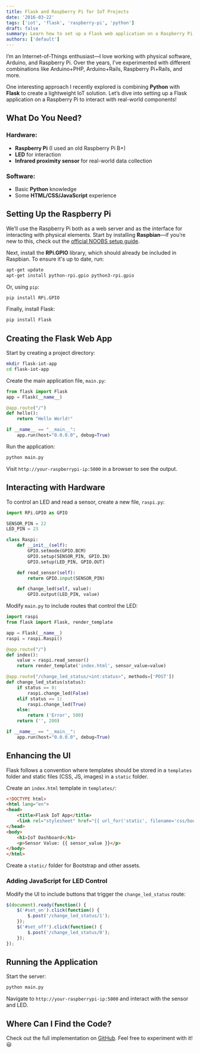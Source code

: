 ```yaml
---
title: Flask and Raspberry Pi for IoT Projects
date: '2016-03-22'
tags: ['iot', 'flask', 'raspberry-pi', 'python']
draft: false
summary: Learn how to set up a Flask web application on a Raspberry Pi to interact with physical components for an IoT project.
authors: ['default']
---
```


I’m an Internet-of-Things enthusiast—I love working with physical software, Arduino, and Raspberry Pi. Over the years, I’ve experimented with different combinations like Arduino+PHP, Arduino+Rails, Raspberry Pi+Rails, and more.

One interesting approach I recently explored is combining **Python** with **Flask** to create a lightweight IoT solution. Let’s dive into setting up a Flask application on a Raspberry Pi to interact with real-world components!

## What Do You Need?

### Hardware:
- **Raspberry Pi** (I used an old Raspberry Pi B+)
- **LED** for interaction
- **Infrared proximity sensor** for real-world data collection

### Software:
- Basic **Python** knowledge
- Some **HTML/CSS/JavaScript** experience

## Setting Up the Raspberry Pi

We’ll use the Raspberry Pi both as a web server and as the interface for interacting with physical elements. Start by installing **Raspbian**—if you’re new to this, check out the [official NOOBS setup guide](https://www.raspberrypi.org/help/noobs-setup/).

Next, install the **RPi.GPIO** library, which should already be included in Raspbian. To ensure it's up to date, run:

```sh
apt-get update
apt-get install python-rpi.gpio python3-rpi.gpio
```

Or, using `pip`:

```sh
pip install RPi.GPIO
```

Finally, install Flask:

```sh
pip install Flask
```

## Creating the Flask Web App

Start by creating a project directory:

```sh
mkdir flask-iot-app
cd flask-iot-app
```

Create the main application file, `main.py`:

```python
from flask import Flask
app = Flask(__name__)

@app.route("/")
def hello():
    return "Hello World!"

if __name__ == "__main__":
    app.run(host="0.0.0.0", debug=True)
```

Run the application:

```sh
python main.py
```

Visit `http://your-raspberrypi-ip:5000` in a browser to see the output.

## Interacting with Hardware

To control an LED and read a sensor, create a new file, `raspi.py`:

```python
import RPi.GPIO as GPIO

SENSOR_PIN = 22
LED_PIN = 23

class Raspi:
    def __init__(self):
        GPIO.setmode(GPIO.BCM)
        GPIO.setup(SENSOR_PIN, GPIO.IN)
        GPIO.setup(LED_PIN, GPIO.OUT)

    def read_sensor(self):
        return GPIO.input(SENSOR_PIN)

    def change_led(self, value):
        GPIO.output(LED_PIN, value)
```

Modify `main.py` to include routes that control the LED:

```python
import raspi
from flask import Flask, render_template

app = Flask(__name__)
raspi = raspi.Raspi()

@app.route("/")
def index():
    value = raspi.read_sensor()
    return render_template('index.html', sensor_value=value)

@app.route("/change_led_status/<int:status>", methods=['POST'])
def change_led_status(status):
    if status == 0:
        raspi.change_led(False)
    elif status == 1:
        raspi.change_led(True)
    else:
        return ('Error', 500)
    return ('', 200)

if __name__ == "__main__":
    app.run(host="0.0.0.0", debug=True)
```

## Enhancing the UI

Flask follows a convention where templates should be stored in a `templates` folder and static files (CSS, JS, images) in a `static` folder.

Create an `index.html` template in `templates/`:

```html
<!DOCTYPE html>
<html lang="en">
<head>
    <title>Flask IoT App</title>
    <link rel="stylesheet" href="{{ url_for('static', filename='css/bootstrap.min.css') }}">
</head>
<body>
    <h1>IoT Dashboard</h1>
    <p>Sensor Value: {{ sensor_value }}</p>
</body>
</html>
```

Create a `static/` folder for Bootstrap and other assets.

### Adding JavaScript for LED Control

Modify the UI to include buttons that trigger the `change_led_status` route:

```javascript
$(document).ready(function() {
    $('#set_on').click(function() {
        $.post('/change_led_status/1');
    });
    $('#set_off').click(function() {
        $.post('/change_led_status/0');
    });
});
```

## Running the Application

Start the server:

```sh
python main.py
```

Navigate to `http://your-raspberrypi-ip:5000` and interact with the sensor and LED.

## Where Can I Find the Code?

Check out the full implementation on [GitHub](https://github.com/dreamingechoes/flask-internet-of-things-app). Feel free to experiment with it! 😃
